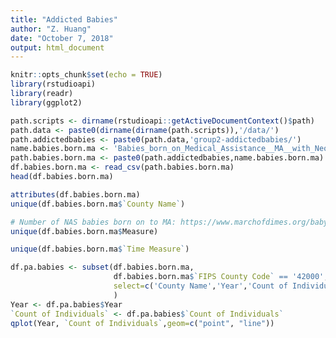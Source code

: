 ```yaml
---
title: "Addicted Babies"
author: "Z. Huang"
date: "October 7, 2018"
output: html_document
---
```


```r
knitr::opts_chunk$set(echo = TRUE)
library(rstudioapi)
library(readr)
library(ggplot2)
```


```r
path.scripts <- dirname(rstudioapi::getActiveDocumentContext()$path)
path.data <- paste0(dirname(dirname(path.scripts)),'/data/')
path.addictedbabies <- paste0(path.data,'group2-addictedbabies/')
name.babies.born.ma <- 'Babies_born_on_Medical_Assistance__MA__with_Neonatal_Abstinence_Syndrome__NAS__CY_2015-_2016_County_Human_Services.csv'
path.babies.born.ma <- paste0(path.addictedbabies,name.babies.born.ma)
df.babies.born.ma <- read_csv(path.babies.born.ma)
head(df.babies.born.ma)
```

```r
attributes(df.babies.born.ma)
unique(df.babies.born.ma$`County Name`)

# Number of NAS babies born on to MA: https://www.marchofdimes.org/baby/neonatal-abstinence-syndrome-(nas).aspx
unique(df.babies.born.ma$Measure)

unique(df.babies.born.ma$`Time Measure`)
```

```r
df.pa.babies <- subset(df.babies.born.ma, 
                       df.babies.born.ma$`FIPS County Code` == '42000', 
                       select=c('County Name','Year','Count of Individuals')
                       )
Year <- df.pa.babies$Year
`Count of Individuals` <- df.pa.babies$`Count of Individuals`
qplot(Year, `Count of Individuals`,geom=c("point", "line"))
```